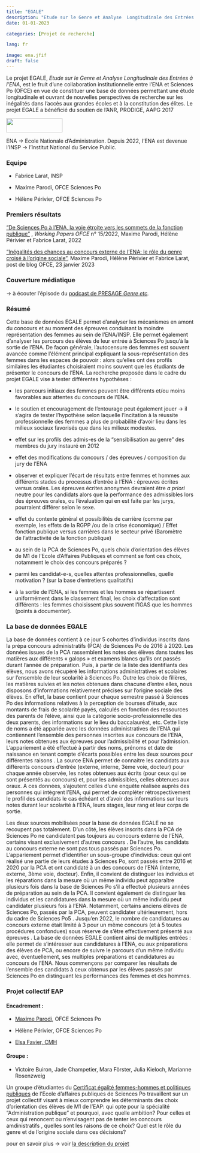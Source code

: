```yaml
---
title: "EGALE"
description: "Etude sur le Genre et Analyse  Longitudinale des Entrées à l'ENA"
date: 01-01-2023

categories: [Projet de recherche]

lang: fr

image: ena.jfif
draft: false 
---
```


Le projet EGALE, *Etude sur le Genre et Analyse Longitudinale des Entrées à l'ENA*, est le fruit d'une collaboration institutionnelle entre l'ENA et Sciences Po (OFCE) en vue de constituer une base de données permettant une étude longitudinale et ouvrant de nouvelles perspectives de recherche sur les inégalités dans l'accès aux grandes écoles et à la constitution des élites. Le projet EGALE a bénéficié du soutien de l'ANR, PRODIGE, AAPG 2017

![](ANR-logo-2021-complet.jpg){width="150" height="38"}

ENA -\> Ecole Nationale d'Administration. Depuis 2022, l'ENA est devenue l'INSP -\> l'Institut National du Service Public.

### Equipe

-   Fabrice Larat, INSP

-   Maxime Parodi, OFCE Sciences Po

-   Hélène Périvier, OFCE Sciences Po

### Premiers résultats

["De Sciences Po à l'ENA, la voie étroite vers les sommets de la fonction publique"](https://www.ofce.sciences-po.fr/pdf/dtravail/OFCEWP2022-15.pdf) , *Working Papers OFCE* n° 15/2022, Maxime Parodi, Hélène Périvier et Fabrice Larat, 2022

["Inégalités des chances au concours externe de l'ENA: le rôle du genre croisé à l'origine sociale"](https://www.ofce.sciences-po.fr/blog/inegalites-des-chances-au-concours-externe-de-lenale-role-du-genre-croise-a-lorigine-sociale/), Maxime Parodi, Hélène Périvier et Fabrice Larat, post de blog OFCE, 23 janvier 2023

### Couverture médiatique

-\> à écouter l'épisode du [podcast de PRESAGE *Genre etc*](https://www.sciencespo.fr/programme-presage/fr/content/podcast-genre-etc.html)*.*

### Résumé

Cette base de données EGALE permet d'analyser les mécanismes en amont du concours et au moment des épreuves conduisant la moindre représentation des femmes au sein de l'ENA/INSP. Elle permet également d'analyser les parcours des élèves de leur entrée à Sciences Po jusqu'à la sortie de l'ENA. De façon générale, l'autocensure des femmes est souvent avancée comme l'élément principal expliquant la sous-représentation des femmes dans les espaces de pouvoir : alors qu'elles ont des profils similaires les étudiantes choisiraient moins souvent que les étudiants de présenter le concours de l'ENA. La recherche proposée dans le cadre du projet EGALE vise à tester différentes hypothèses :

-   les parcours initiaux des femmes peuvent être différents et/ou moins favorables aux attentes du concours de l'ENA.

-   le soutien et encouragement de l'entourage peut également jouer -\> il s'agira de tester l'hypothèse selon laquelle l'incitation à la réussite professionnelle des femmes a plus de probabilité d'avoir lieu dans les milieux sociaux favorisés que dans les milieux modestes.

-   effet sur les profils des admis-es de la "sensibilisation au genre" des membres du jury instauré en 2012

-   effet des modifications du concours / des épreuves / composition du jury de l'ENA

-   observer et expliquer l'écart de résultats entre femmes et hommes aux différents stades du processus d'entrée à l'ENA : épreuves écrites versus orales. Les épreuves écrites anonymes devraient être *a priori* neutre pour les candidats alors que la performance des admissibles lors des épreuves orales, ou l'évaluation qui en est faite par les jurys, pourraient différer selon le sexe.

-   effet du contexte général et possibilités de carrière (comme par exemple, les effets de la RGPP /ou de la crise économique) / Effet fonction publique versus carrières dans le secteur privé (Baromètre de l'attractivité de la fonction publique)

-   au sein de la PCA de Sciences Po, quels choix d'orientation des élèves de M1 de l'Ecole d'Affaires Publiques et comment se font ces choix, notamment le choix des concours préparés ?

-   parmi les candidat-e-s, quelles attentes professionnelles, quelle motivation ? (sur la base d'entretiens qualitatifs)

-   à la sortie de l'ENA, si les femmes et les hommes se répartissent uniformément dans le classement final, les choix d'affectation sont différents : les femmes choisissent plus souvent l'IGAS que les hommes (points à documenter).

### La base de données EGALE

La base de données contient à ce jour 5 cohortes d'individus inscrits dans la prépa concours administratifs (PCA) de Sciences Po de 2016 à 2020. Les données issues de la PCA rassemblent les notes des élèves dans toutes les matières aux différents « galops » et examens blancs qu'ils ont passés durant l'année de préparation. Puis, à partir de la liste des identifiants des élèves, nous avons récupéré les informations administratives et scolaires sur l'ensemble de leur scolarité à Sciences Po. Outre les choix de filières, les matières suivies et les notes obtenues dans chacune d'entre elles, nous disposons d'informations relativement précises sur l'origine sociale des élèves. En effet, la base contient pour chaque semestre passé à Sciences Po des informations relatives à la perception de bourses d'étude, aux montants de frais de scolarité payés, calculés en fonction des ressources des parents de l'élève, ainsi que la catégorie socio-professionnelle des deux parents, des informations sur le lieu du baccalauréat, etc. Cette liste de noms a été appariée avec les données administratives de l'ENA qui contiennent l'ensemble des personnes inscrites aux concours de l'ENA, leurs notes obtenues aux épreuves pour l'admissibilité et pour l'admission. L'appariement a été effectué à partir des noms, prénoms et date de naissance en tenant compte d'écarts possibles entre les deux sources pour différentes raisons . La source ENA permet de connaitre les candidats aux différents concours d'entrée (externe, interne, 3ème voie, docteur) pour chaque année observée, les notes obtenues aux écrits (pour ceux qui se sont présentés au concours) et, pour les admissibles, celles obtenues aux oraux. A ces données, s'ajoutent celles d'une enquête réalisée auprès des personnes qui intègrent l'ENA, qui permet de compléter rétrospectivement le profil des candidats le cas échéant et d'avoir des informations sur leurs notes durant leur scolarité à l'ENA, leurs stages, leur rang et leur corps de sortie.

Les deux sources mobilisées pour la base de données EGALE ne se recoupent pas totalement. D'un côté, les élèves inscrits dans la PCA de Sciences Po ne candidatent pas toujours au concours externe de l'ENA, certains visant exclusivement d'autres concours . De l'autre, les candidats au concours externe ne sont pas tous passés par Sciences Po. L'appariement permet d'identifier un sous-groupe d'individus: ceux qui ont réalisé une partie de leurs études à Sciences Po, sont passés entre 2016 et 2020 par la PCA et ont candidaté à un des concours de l'ENA (interne, externe, 3ème voie, docteur). Enfin, il convient de distinguer les individus et les réparations dans la mesure où un même individu peut apparaître plusieurs fois dans la base de Sciences Po s'il a effectué plusieurs années de préparation au sein de la PCA. Il convient également de distinguer les individus et les candidatures dans la mesure où un même individu peut candidater plusieurs fois à l'ENA. Notamment, certains anciens élèves de Sciences Po, passés par la PCA, peuvent candidater ultérieurement, hors du cadre de Sciences Po5 . Jusqu'en 2022, le nombre de candidatures au concours externe était limité à 3 pour un même concours (et à 5 toutes procédures confondues) sous réserve de s'être effectivement présenté aux épreuves . La base de données EGALE contient ainsi de multiples entrées : elle permet de s'intéresser aux candidatures à l'ENA, ou aux préparations des élèves de PCA, ou encore de suivre le parcours d'un même individu avec, éventuellement, ses multiples préparations et candidatures au concours de l'ENA. Nous commençons par comparer les résultats de l'ensemble des candidats à ceux obtenus par les élèves passés par Sciences Po en distinguant les performances des femmes et des hommes.

### Projet collectif EAP

#### Encadrement :

-   [Maxime Parodi](https://www.ofce.sciences-po.fr/pages-chercheurs/page.php?id=27), OFCE Sciences Po

-   Hélène Périvier, OFCE Sciences Po

-   [Elsa Favier, CMH](https://www.cmh.ens.fr/author/elsa-favier/)

#### Groupe :

-   Victoire Buiron, Jade Champetier, Mara Förster, Julia Kieloch, Marianne Rosenzweig 

Un groupe d'étudiantes du [Certificat égalité femmes-hommes et politiques publiques](https://www.sciencespo.fr/programme-presage/fr/content/certificat-egalite-femmes-hommes-ecole-daffaires-publiques.html#:~:text=Le%20Certificat%20%C3%89galit%C3%A9%20femmes-hommes%20et%20politiques%20publiques%20propose,politiques%20d%E2%80%99%C3%A9galit%C3%A9%20et%20de%20lutte%20contre%20les%20discriminations.) de l'Ecole d'affaires publiques de Sciences Po travaillent sur un projet collectif visant à mieux comprendre les déterminants des choix d'orientation des élèves de M1 de l'EAP: qui opte pour la spécialité "Administration publique" et pourquoi, avec quelle ambition? Pour celles et ceux qui renoncent ou n'envisagent pas de tenter les concours amdinistratifs , quelles sont les raisons de ce choix? Quel est le rôle du genre et de l'origine sociale dans ces décisions?

pour en savoir plus -\> voir [la description du projet](groupe_certificat.pdf)
